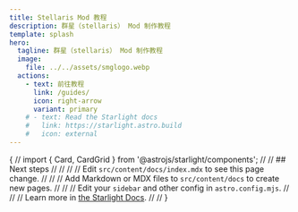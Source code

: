 ```yaml
---
title: Stellaris Mod 教程
description: 群星（stellaris） Mod 制作教程
template: splash
hero:
  tagline: 群星（stellaris） Mod 制作教程
  image:
    file: ../../assets/smglogo.webp
  actions:
    - text: 前往教程
      link: /guides/
      icon: right-arrow
      variant: primary
    # - text: Read the Starlight docs
    #   link: https://starlight.astro.build
    #   icon: external
---
```


{
// import { Card, CardGrid } from '@astrojs/starlight/components';
// 
// ## Next steps
// 
// <CardGrid stagger>
//     <Card title="Update content" icon="pencil">
//         Edit `src/content/docs/index.mdx` to see this page change.
//     </Card>
//     <Card title="Add new content" icon="add-document">
//         Add Markdown or MDX files to `src/content/docs` to create new pages.
//     </Card>
//     <Card title="Configure your site" icon="setting">
//         Edit your `sidebar` and other config in `astro.config.mjs`.
//     </Card>
//     <Card title="Read the docs" icon="open-book">
//         Learn more in [the Starlight Docs](https://starlight.astro.build/).
//     </Card>
// </CardGrid>
}
